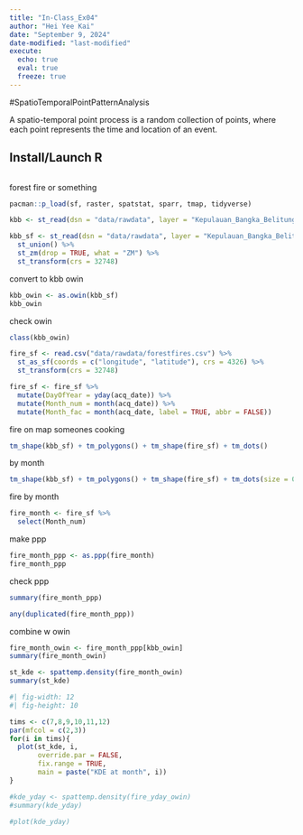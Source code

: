 ```yaml
---
title: "In-Class_Ex04"
author: "Hei Yee Kai"
date: "September 9, 2024"
date-modified: "last-modified"
execute:
  echo: true
  eval: true
  freeze: true
---
```


#SpatioTemporalPointPatternAnalysis

A spatio-temporal point process is a random collection of points, where each point represents the time and location of an event.

## Install/Launch R

```R

```

forest fire or something

```r
pacman::p_load(sf, raster, spatstat, sparr, tmap, tidyverse)
```

```r
kbb <- st_read(dsn = "data/rawdata", layer = "Kepulauan_Bangka_Belitung")
```

```r
kbb_sf <- st_read(dsn = "data/rawdata", layer = "Kepulauan_Bangka_Belitung") %>%
  st_union() %>%
  st_zm(drop = TRUE, what = "ZM") %>%
  st_transform(crs = 32748)
```

convert to kbb owin

```r
kbb_owin <- as.owin(kbb_sf)
kbb_owin
```

check owin

```r
class(kbb_owin)
```

```r
fire_sf <- read.csv("data/rawdata/forestfires.csv") %>%
  st_as_sf(coords = c("longitude", "latitude"), crs = 4326) %>%
  st_transform(crs = 32748)
```

```r
fire_sf <- fire_sf %>%
  mutate(DayOfYear = yday(acq_date)) %>%
  mutate(Month_num = month(acq_date)) %>%
  mutate(Month_fac = month(acq_date, label = TRUE, abbr = FALSE))
```

fire on map someones cooking

```r
tm_shape(kbb_sf) + tm_polygons() + tm_shape(fire_sf) + tm_dots()
```

by month

```r
tm_shape(kbb_sf) + tm_polygons() + tm_shape(fire_sf) + tm_dots(size = 0.1) + tm_facets(by = "Month_fac", free.coords = FALSE, drop.units = TRUE) 
```

fire by month

```r
fire_month <- fire_sf %>%
  select(Month_num)
```

make ppp

```r
fire_month_ppp <- as.ppp(fire_month)
fire_month_ppp
```

check ppp

```r
summary(fire_month_ppp)
```

```r
any(duplicated(fire_month_ppp))
```

combine w owin

```r
fire_month_owin <- fire_month_ppp[kbb_owin]
summary(fire_month_owin)
```

```r
st_kde <- spattemp.density(fire_month_owin)
summary(st_kde)
```

```r
#| fig-width: 12
#| fig-height: 10

tims <- c(7,8,9,10,11,12)
par(mfcol = c(2,3))
for(i in tims){
  plot(st_kde, i,
       override.par = FALSE,
       fix.range = TRUE,
       main = paste("KDE at month", i))
}
```

```r
#kde_yday <- spattemp.density(fire_yday_owin)
#summary(kde_yday)
```

```r
#plot(kde_yday)
```

```r

```

```r

```

```r

```
